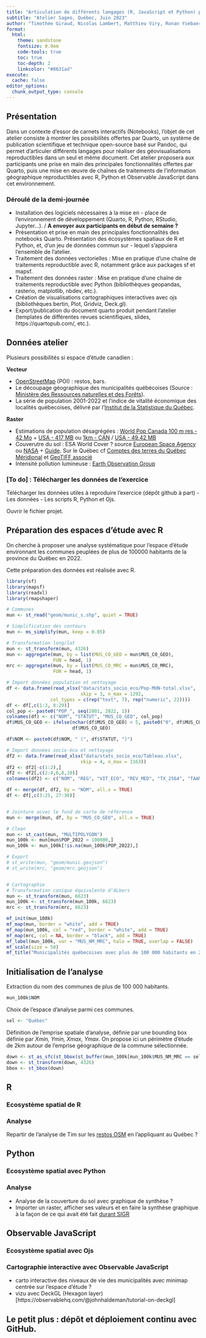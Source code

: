 ```yaml
---
title: "Articulation de différents langages (R, JavaScript et Python) pour la géovisualisation avec Quarto"
subtitle: "Atelier Sageo, Québec, Juin 2023"
author: "Timothée Giraud, Nicolas Lambert, Matthieu Viry, Ronan Ysebaert (UAR RIATE, CNRS, Université Paris Cité)"
format:
  html:
    theme: sandstone
    fontsize: 0.9em
    code-tools: true
    toc: true
    toc-depth: 2
    linkcolor: "#8631ad"
execute: 
  cache: false
editor_options: 
  chunk_output_type: console
---
```


## Présentation

Dans un contexte d’essor de carnets interactifs (Notebooks), l’objet de cet atelier consiste à montrer les possibilités offertes par Quarto, un système de publication scientifique et technique open-source basé sur Pandoc, qui permet d’articuler différents langages pour réaliser des géovisualisations reproductibles dans un seul et même document. Cet atelier proposera aux participants une prise en main des principales fonctionnalités offertes par Quarto, puis une mise en œuvre de chaînes de traitements de l’information géographique reproductibles avec R, Python et Observable JavaScript dans cet environnement.

### Déroulé de la demi-journée

-   Installation des logiciels nécessaires à la mise en - place de l'environnement de développement (Quarto, R, Python, RStudio, Jupyter...). / **A envoyer aux participants en début de semaine ?**
-   Présentation et prise en main des principales fonctionnalités des notebooks Quarto. Présentation des écosystèmes spatiaux de R et Python, et, d'un jeu de données commun sur - lequel s'appuiera l'ensemble de l'atelier.
-   Traitement des données vectorielles : Mise en pratique d'une chaîne de traitements reproductible avec R, notamment grâce aux packages sf et mapsf.
-   Traitement des données raster : Mise en pratique d'une chaîne de traitements reproductible avec Python (bibliothèques geopandas, rasterio, matplotlib, nbdev, etc.).
-   Création de visualisations cartographiques interactives avec ojs (bibliothèques bertin, Plot, Gridviz, Deck.gl).
-   Export/publication du document quarto produit pendant l'atelier (templates de différentes revues scientifiques, slides, https://quartopub.com/, etc.).


## Données atelier

Plusieurs possibilités si espace d'étude canadien : 

**Vecteur**

-   [OpenStreetMap](https://www.openstreetmap.org/) (POI) : restos, bars. 
-   Le découpage géographique des municipalités québécoises (Source : [Ministère des Ressources naturelles et des Forêts](https://mrnf.gouv.qc.ca/repertoire-geographique/carte-generale-base-donnees-geographiques-administratives/)).
-   La série de population 2001-2022 et l'indice de vitalité économique des localités québecoises, délivré par l'[Institut de la Statistique du Québec](https://statistique.quebec.ca/fr/recherche?territoire=municipalites&type_produit=tableau-detaille).

**Raster** 

- Estimations de population désagrégées : [World Pop Canada 100 m res - 42 Mo](https://hub.worldpop.org/geodata/summary?id=49922) + [USA - 417 MB](https://hub.worldpop.org/geodata/summary?id=49916) ou [1km - CAN](https://hub.worldpop.org/geodata/summary?id=34942) / [USA - 49.42 MB](https://hub.worldpop.org/geodata/summary?id=34816)
- Couverutre du sol : ESA World Cover ? source [European Space Agency](https://worldcover2020.esa.int/download) ou [NASA](https://ladsweb.modaps.eosdis.nasa.gov/missions-and-measurements/science-domain/land-cover-and-phenology/) + [Guide](https://lpdaac.usgs.gov/documents/101/MCD12_User_Guide_V6.pdf). Sur le Québec cf [Comptes des terres du Québec Méridional](https://statistique.quebec.ca/cartovista/comptes_terres/index.html) et [GeoTIFF associé](https://www.donneesquebec.ca/recherche/fr/dataset/comptes-des-terres-du-quebec-meridional-changement-de-la-couverture-terrestre) 
-  Intensité pollution lumineuse : [Earth Observation Group](https://eogdata.mines.edu/products/vnl/)



::: {.callout-caution collapse="true"}
### \[To do\] : Télécharger les données de l'exercice

Télécharger les données utiles à reproduire l'exercice (dépôt github à part) - Les données - Les scripts R, Python et Ojs.

Ouvrir le fichier projet.
:::

## Préparation des espaces d'étude avec R

On cherche à proposer une analyse systématique pour l'espace d'étude environnant les communes peuplées de plus de 100000 habitants de la province du Québec en 2022.

Cette préparation des données est réalisée avec R.

```r
library(sf)
library(mapsf)
library(readxl)
library(rmapshaper)

# Communes
mun <- st_read("geom/munic_s.shp", quiet = TRUE)

# Simplification des contours
mun <- ms_simplify(mun, keep = 0.05)

# Transformation long/lat
mun <- st_transform(mun, 4326)
mun <- aggregate(mun, by = list(MUS_CO_GEO = mun$MUS_CO_GEO),
                 FUN = head, 1)
mrc <- aggregate(mun, by = list(MUS_CO_MRC = mun$MUS_CO_MRC),
                 FUN = head, 1)

# Import données population et nettoyage
df <- data.frame(read_xlsx("data/stats_socio_eco/Pop-MUN-total.xlsx", 
                           skip = 3, n_max = 1292,
                col_types = c(rep("text", 7), rep("numeric", 22)))) 
df <- df[,c(1:3, 8:29)]
col_pop <- paste0("POP_", seq(2001, 2022, 1))
colnames(df) <- c("NOM", "STATUT", "MUS_CO_GEO", col_pop)
df$MUS_CO_GEO <- ifelse(nchar(df$MUS_CO_GEO) < 5, paste0("0", df$MUS_CO_GEO), 
                        df$MUS_CO_GEO)

df$NOM <- paste0(df$NOM, " (", df$STATUT, ")")

# Import données socio-éco et nettoyage
df2 <- data.frame(read_xlsx("data/stats_socio_eco/Tableau.xlsx", 
                           skip = 4, n_max = 1163))
df2 <- df2[-c(1:2),]
df2 <- df2[,c(2:4,6,8,10)]
colnames(df2) <- c("NOM", "REG", "VIT_ECO", "REV_MED", "TX_2564", "TAAM")

df <- merge(df, df2, by = "NOM", all.x = TRUE)
df <- df[,c(3:25, 27:30)]


# Jointure acvec le fond de carte de référence
mun <- merge(mun, df, by = "MUS_CO_GEO", all.x = TRUE)

# Clean
mun <- st_cast(mun, "MULTIPOLYGON")
mun_100k <- mun[mun$POP_2022 > 100000,]
mun_100k <- mun_100k[!is.na(mun_100k$POP_2022),]

# Export
# st_write(mun, "geom/munic.geojson")
# st_write(mrc, "geom/mrc.geojson")


# Cartographie
# Transformation conique équivalente d'ALbers
mun <- st_transform(mun, 6623)
mun_100k <- st_transform(mun_100k, 6623)
mrc <- st_transform(mrc, 6623)

mf_init(mun_100k)
mf_map(mun, border = "white", add = TRUE)
mf_map(mun_100k, col = "red", border = "white", add = TRUE)
mf_map(mrc, col = NA, border = "black", add = TRUE)
mf_label(mun_100k, var = "MUS_NM_MRC", halo = TRUE, overlap = FALSE)
mf_scale(size = 50)
mf_title("Municipalités québecoises avec plus de 100 000 habitants en 2022")
```

## Initialisation de l'analyse

Extraction du nom des communes de plus de 100 000 habitants. 

```r
mun_100k$NOM
```

Choix de l'espace d'analyse parmi ces communes. 

```r
sel <- "Québec"
```

Définition de l'emprise spatiale d'analyse, définie par une bounding box définie par *Xmin, Ymin, Xmax, Ymax*. On propose ici un périmètre d'étude de 2km autour de l'emprise géographique de la commune sélectionnée.

```r
down <- st_as_sfc(st_bbox(st_buffer(mun_100k[mun_100k$MUS_NM_MRC == sel,], 2000)))
down <- st_transform(down, 4326)
bbox <- st_bbox(down)
```


## R

### Ecosystème spatial de R

### Analyse

Repartir de l'analyse de Tim sur les [restos OSM](https://rgeomatic.hypotheses.org/1244) en l'appliquant au Québec ?

## Python

### Ecosystème spatial avec Python

### Analyse

- Analyse de la couverture du sol avec graphique de synthèse ? 
- Importer un raster, afficher ses valeurs et en faire la synthèse graphique à la façon de ce qui avait été fait [durant SIGR](https://sigr2021.github.io/mardown_data/#sympa-pour-voir-les-%C3%A9toiles)


## Observable JavaScript

### Ecosystème spatial avec Ojs

### Cartographie interactive avec Observable JavaScript

- carto interactive des niveaux de vie des municipalités avec minimap centrée sur l'espace d'étude ? 
- vizu avec DeckGL (Hexagon layer)[https://observablehq.com/@johnhaldeman/tutorial-on-deckgl]

## Le petit plus : dépôt et déploiement continu avec GitHub.
